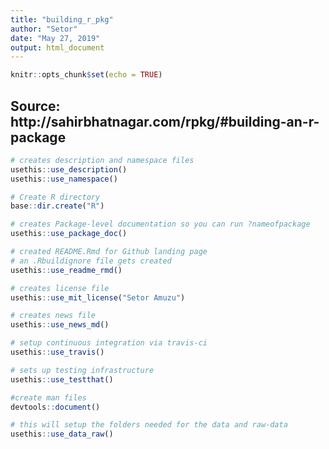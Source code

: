 ```yaml
---
title: "building_r_pkg"
author: "Setor"
date: "May 27, 2019"
output: html_document
---
```


```r
knitr::opts_chunk$set(echo = TRUE)
```

## Source: http://sahirbhatnagar.com/rpkg/#building-an-r-package


```r
# creates description and namespace files
usethis::use_description()
usethis::use_namespace()

# Create R directory
base::dir.create("R")

# creates Package-level documentation so you can run ?nameofpackage
usethis::use_package_doc()

# created README.Rmd for Github landing page
# an .Rbuildignore file gets created
usethis::use_readme_rmd()

# creates license file
usethis::use_mit_license("Setor Amuzu")

# creates news file
usethis::use_news_md()

# setup continuous integration via travis-ci
usethis::use_travis()

# sets up testing infrastructure
usethis::use_testthat()

#create man files
devtools::document()

# this will setup the folders needed for the data and raw-data
usethis::use_data_raw()
```

